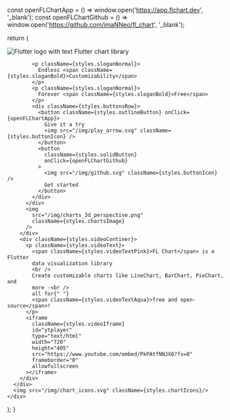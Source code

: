 

  const openFLChartApp = () => window.open('https://app.flchart.dev', '_blank');
  const openFLChartGithub = () => window.open('https://github.com/imaNNeo/fl_chart', '_blank');

  return (
    <div className={styles.container}>
      <div className={styles.mainContent}>
        <div className={styles.mainColumn}>
          <div className={styles.mainText}>
            <div className={styles.flutterChartLibrary}>
              <img
                src="/img/flutter.svg"
                alt="Flutter logo with text"
                className={styles.flutterLogoInText}
              />
              <span className={styles.afterFlutterLogoText}>
                Flutter chart library
              </span>
            </div>

            <p className={styles.sloganNormal}>
              Endless <span className={styles.sloganBold}>Customizability</span>
            </p>
            <p className={styles.sloganNormal}>
              Forever <span className={styles.sloganBold}>Free</span>
            </p>
            <div className={styles.buttonsRow}>
              <button className={styles.outlineButton} onClick={openFLChartApp}>
                Give it a try
                <img src="/img/play_arrow.svg" className={styles.buttonIcon} />
              </button>
              <button
                className={styles.solidButton}
                onClick={openFLChartGithub}
              >
                <img src="/img/github.svg" className={styles.buttonIcon} />
                Get started
              </button>
            </div>
          </div>
          <img
            src="/img/charts_3d_perspective.png"
            className={styles.chartsImage}
          />
        </div>
        <div className={styles.videoContiner}>
          <p className={styles.videoText}>
            <span className={styles.videoTextPink}>FL Chart</span> is a Flutter
            data visualization library
            <br />
            Create customizable charts like LineChart, BarChart, PieChart, and
            more -<br />
            all for{" "}
            <span className={styles.videoTextAqua}>free and open-source</span>!
          </p>
          <iframe
            className={styles.videoIframe}
            id="ytplayer"
            type="text/html"
            width="720"
            height="405"
            src="https://www.youtube.com/embed/PkPAtfNNJX8?fs=0"
            frameborder="0"
            allowfullscreen
          ></iframe>
        </div>
      </div>
      <img src="/img/chart_icons.svg" className={styles.chartIcons}/>
    </div>
  );
}